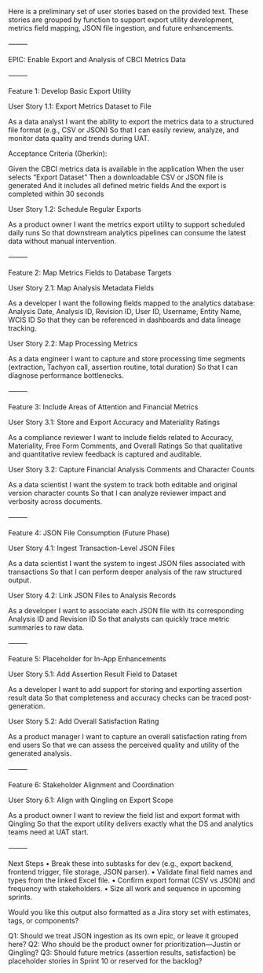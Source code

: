 Here is a preliminary set of user stories based on the provided text. These stories are grouped by function to support export utility development, metrics field mapping, JSON file ingestion, and future enhancements.

⸻

EPIC: Enable Export and Analysis of CBCI Metrics Data

⸻

Feature 1: Develop Basic Export Utility

User Story 1.1: Export Metrics Dataset to File

As a data analyst
I want the ability to export the metrics data to a structured file format (e.g., CSV or JSON)
So that I can easily review, analyze, and monitor data quality and trends during UAT.

Acceptance Criteria (Gherkin):

Given the CBCI metrics data is available in the application
When the user selects "Export Dataset"
Then a downloadable CSV or JSON file is generated
And it includes all defined metric fields
And the export is completed within 30 seconds

User Story 1.2: Schedule Regular Exports

As a product owner
I want the metrics export utility to support scheduled daily runs
So that downstream analytics pipelines can consume the latest data without manual intervention.

⸻

Feature 2: Map Metrics Fields to Database Targets

User Story 2.1: Map Analysis Metadata Fields

As a developer
I want the following fields mapped to the analytics database: Analysis Date, Analysis ID, Revision ID, User ID, Username, Entity Name, WCIS ID
So that they can be referenced in dashboards and data lineage tracking.

User Story 2.2: Map Processing Metrics

As a data engineer
I want to capture and store processing time segments (extraction, Tachyon call, assertion routine, total duration)
So that I can diagnose performance bottlenecks.

⸻

Feature 3: Include Areas of Attention and Financial Metrics

User Story 3.1: Store and Export Accuracy and Materiality Ratings

As a compliance reviewer
I want to include fields related to Accuracy, Materiality, Free Form Comments, and Overall Ratings
So that qualitative and quantitative review feedback is captured and auditable.

User Story 3.2: Capture Financial Analysis Comments and Character Counts

As a data scientist
I want the system to track both editable and original version character counts
So that I can analyze reviewer impact and verbosity across documents.

⸻

Feature 4: JSON File Consumption (Future Phase)

User Story 4.1: Ingest Transaction-Level JSON Files

As a data scientist
I want the system to ingest JSON files associated with transactions
So that I can perform deeper analysis of the raw structured output.

User Story 4.2: Link JSON Files to Analysis Records

As a developer
I want to associate each JSON file with its corresponding Analysis ID and Revision ID
So that analysts can quickly trace metric summaries to raw data.

⸻

Feature 5: Placeholder for In-App Enhancements

User Story 5.1: Add Assertion Result Field to Dataset

As a developer
I want to add support for storing and exporting assertion result data
So that completeness and accuracy checks can be traced post-generation.

User Story 5.2: Add Overall Satisfaction Rating

As a product manager
I want to capture an overall satisfaction rating from end users
So that we can assess the perceived quality and utility of the generated analysis.

⸻

Feature 6: Stakeholder Alignment and Coordination

User Story 6.1: Align with Qingling on Export Scope

As a product owner
I want to review the field list and export format with Qingling
So that the export utility delivers exactly what the DS and analytics teams need at UAT start.

⸻

Next Steps
	•	Break these into subtasks for dev (e.g., export backend, frontend trigger, file storage, JSON parser).
	•	Validate final field names and types from the linked Excel file.
	•	Confirm export format (CSV vs JSON) and frequency with stakeholders.
	•	Size all work and sequence in upcoming sprints.

Would you like this output also formatted as a Jira story set with estimates, tags, or components?

Q1: Should we treat JSON ingestion as its own epic, or leave it grouped here?
Q2: Who should be the product owner for prioritization—Justin or Qingling?
Q3: Should future metrics (assertion results, satisfaction) be placeholder stories in Sprint 10 or reserved for the backlog?